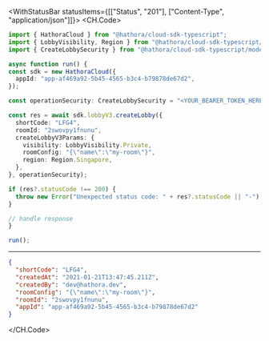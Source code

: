 

<WithStatusBar statusItems={[["Status", "201"], ["Content-Type", "application/json"]]}>
  <CH.Code>
  ```typescript CreateLobby.ts
  import { HathoraCloud } from "@hathora/cloud-sdk-typescript";
import { LobbyVisibility, Region } from "@hathora/cloud-sdk-typescript/models/components";
import { CreateLobbySecurity } from "@hathora/cloud-sdk-typescript/models/operations";

async function run() {
  const sdk = new HathoraCloud({
    appId: "app-af469a92-5b45-4565-b3c4-b79878de67d2",
  });

  const operationSecurity: CreateLobbySecurity = "<YOUR_BEARER_TOKEN_HERE>";
  
  const res = await sdk.lobbyV3.createLobby({
    shortCode: "LFG4",
    roomId: "2swovpy1fnunu",
    createLobbyV3Params: {
      visibility: LobbyVisibility.Private,
      roomConfig: "{\"name\":\"my-room\"}",
      region: Region.Singapore,
    },
  }, operationSecurity);

  if (res?.statusCode !== 200) {
    throw new Error("Unexpected status code: " + res?.statusCode || "-");
  }
  
  // handle response
}

run();
  ```
  ---

  ```json Example Response
  {
    "shortCode": "LFG4",
    "createdAt": "2021-01-21T13:47:45.211Z",
    "createdBy": "dev@hathora.dev",
    "roomConfig": "{\"name\":\"my-room\"}",
    "roomId": "2swovpy1fnunu",
    "appId": "app-af469a92-5b45-4565-b3c4-b79878de67d2"
  }
  ```
  </CH.Code>
</WithStatusBar>
